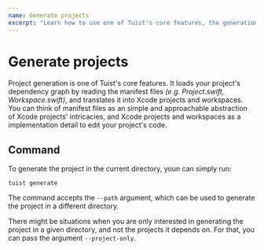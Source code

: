 ```yaml
---
name: Generate projects
excerpt: "Learn how to use one of Tuist's core features, the generation of projects."
---
```


# Generate projects

Project generation is one of Tuist's core features.
It loads your project's dependency graph by reading the manifest files _(e.g. Project.swift, Workspace.swift)_, and translates it into
Xcode projects and workspaces.
You can think of manifest files as an simple and approachable abstraction of Xcode projects' intricacies,
and Xcode projects and workspaces as a implementation detail to edit your project's code.

## Command

To generate the project in the current directory, youn can simply run:

```
tuist generate
```

The command accepts the `--path` argument, which can be used to generate the project in a different directory.

There might be situations when you are only interested in generating the project in a given directory, and not the projects it depends on. For that, you can pass the argument `--project-only`.
